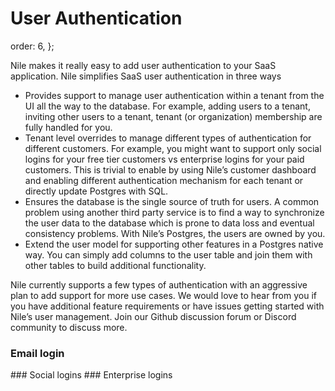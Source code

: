 # User Authentication

  order: 6,
};

Nile makes it really easy to add user authentication to your SaaS application. Nile simplifies SaaS user authentication in three ways

- Provides support to manage user authentication within a tenant from the UI all the way to the database. For example, adding users to a tenant, inviting other users to a tenant, tenant (or organization) membership are fully handled for you.
- Tenant level overrides to manage different types of authentication for different customers. For example, you might want to support only social logins for your free tier customers vs enterprise logins for your paid customers. This is trivial to enable by using Nile’s customer dashboard and enabling different authentication mechanism for each tenant or directly update Postgres with SQL.
- Ensures the database is the single source of truth for users. A common problem using another third party service is to find a way to synchronize the user data to the database which is prone to data loss and eventual consistency problems. With Nile’s Postgres, the users are owned by you.
- Extend the user model for supporting other features in a Postgres native way. You can simply add columns to the user table and join them with other tables to build additional functionality.

Nile currently supports a few types of authentication with an aggressive plan to add support for more use cases. We would love to hear from you if you have additional feature requirements or have issues getting started with Nile’s user management. Join our Github discussion forum or Discord community to discuss more.
### Email login
<Cards>
  <Card file="./quick-start/nextjs.mdx" root="user-authentication" />
</Cards>
### Social logins
<Cards>
  <Card file="./social/google.mdx" root="user-authentication" />
</Cards>
### Enterprise logins
<Cards>
  <Card file="./enterprise/okta.mdx" root="user-authentication" />
</Cards>

